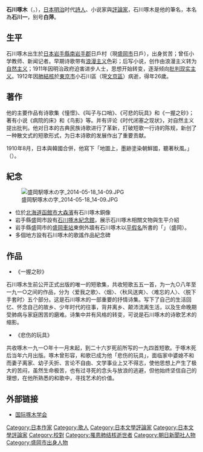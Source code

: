 {{Unreferenced|time=2017-07-05T01:45:32+00:00}}
{{Infobox writer
| name          = 石川啄木
| native_name   = {{lang|ja|石川 啄木}}
| hao           = 白萍
| pseudonym 	= 石川啄木
| kana          = いしかわ たくぼく
| romaji        = Ishikawa Takuboku
| image         = Takuboku Ishikawa.jpg
| image_size    = 175px
| birth_name    = 石川 一
| birth_date    = 1886年2月20日
| birth_place   = {{EOJ}}[[岩手県|岩手県]][[南岩手郡|南岩手郡]]日戸村<br>（現：[[盛岡市|盛岡市]]日戸）
| death_date    = {{死亡年月日と没年齢|1912|4|13|1886|2|20}}
| death_place   = {{EOJ}}[[東京府|東京府]][[東京市|東京市]][[小石川区|小石川区]]
| resting_place = {{JPN}}[[北海道|北海道]][[函館市|函館市]][[立待岬|立待岬]]
| occupation    = [[歌人|歌人]]<br>[[詩人|詩人]]<br>[[評論家|評論家]]
| nationality   = {{EOJ}}
| education     = <!--受けた教育、習得した博士号など-->
| alma_mater    = {{tsl|ja|正則学園高等学校|正則英語学校}}
| period        = 1903年－1912年
| genre         = [[短歌|短歌]]
| subject       = 日常生活、[[孤独感|孤独感]]、[[貧困|貧困]]
| movement      = [[自然主義文学|自然主義文学]]
| religion      = 
}}
'''石川啄木'''（{{jpn|j=石川 啄木|hg=いしかわ たくぼく|rm=Ishikawa Takuboku}}，{{bd|1886年|2月20日|1912年|4月13日|catIdx=Ishikawa Takuboku}}），[[日本|日本]][[明治|明治]]时代[[詩人|詩人]]、小说家與[[評論家|評論家]]，石川啄木是他的筆名，本名為'''石川一'''，别号'''白萍'''。

==生平==
石川啄木出生於[[日本|日本]][[岩手縣|岩手縣]][[南岩手郡|南岩手郡]]日戶村（現[[盛岡市|盛岡市]]日戶），出身贫苦；曾任小学教师、新闻记者。早期诗歌带有[[浪漫主义|浪漫主义]]色彩；后写小说，创作由浪漫主义转为[[自然主义|自然主义]]；1911年因明治政府迫害进步人士，思想开始转变，逐渐倾向[[批判现实主义|批判现实主义]]。1912年因[[肺結核|肺結核]]於[[東京市|東京市]]小石川區（現[[文京區|文京區]]）病逝，得年26歲。

==著作==
他的主要作品有诗歌集《憧憬》、《叫子与口哨》、《可悲的玩具》和《一握之砂》；著有小说《病院的床》和《鸟影》等。并有评论《时代闭塞之现状》，对自然主义提出批判。他对日本的古典民族诗歌进行了革新，打破短歌一行诗的陈规，新创了一种散文式的短歌形式，为日本诗歌的发展作出了重要贡献。

1910年8月，日本與韓國合併，他寫下「地圖上，墨跡塗染朝鮮國，聽著秋風。」（{{lang|ja|地図の上朝鮮国にくろぐろと墨を塗りつつ秋風を聴く}}）。

==紀念==
[[File:盛岡駅啄木の字_2014-05-18_14-09.JPG|right]]
*位於[[北海道|北海道]][[函館市|函館市]][[大森濱|大森濱]]有石川啄木銅像
*岩手縣盛岡市設有[[石川啄木紀念館|石川啄木紀念館]]，展示石川啄木相關文物與生平介紹
*岩手縣盛岡市的[[盛岡車站|盛岡車站]]東側外牆有石川啄木以[[平假名|平假名]]所書的「{{lang|ja|もりおか}}」（盛岡）。
*多個地方設有石川啄木的歌謠作品紀念碑

==作品==
* 《一握之砂》
石川啄木生前公开正式出版的唯一的短歌集，共收短歌五五一首，为一九○八年至一九一○之间的作品，分为〈爱我之歌〉、〈烟〉、〈秋风送爽〉、〈难忘的人〉、〈脱下手套时〉五个部分。这是石川啄木的一部重要的抒情诗集。写下了自己的生活回忆、怀念自己的故乡、少年时代的往事，背井离乡、颠沛流离生活，以及生命晚期受肺病与家庭困苦的磨难。诗集中并有风格的转变，可说是石川啄木的诗歌艺术的缩影。

*《悲伤的玩具》
共收啄木一九一○年十一月末起，到二十六岁死前所写的一九四首短歌。于啄木死后当年六月出版。啄木曾形容，和歌已成为他「悲伤的玩具」，面临家中婆媳不和而妻子离家、幼子夭折、言论不自由、文学事业上又不得志，使他思想上产生了极大的苦闷，虽然生命极苦，也有过寻死的念头与放浪的逃避，但他始终坚信自己的理想，在他所熟悉的和歌中，寻找艺术的价值。

==外部链接==
{{Commons|Category:Takuboku Ishikawa}}
{{Wikiquotelang|ja|石川啄木}}
* [http://takuboku.jp/ 国际啄木学会] {{Wayback|url=http://takuboku.jp/ |date=20210218100841 }}

{{Authority control}}

{{DEFAULTSORT:Ishikawa Takuboku}}
[[Category:日本作家|Category:日本作家]]
[[Category:歌人|Category:歌人]]
[[Category:日本文學評論家|Category:日本文學評論家]]
[[Category:日本文學評論家|Category:日本文學評論家]]
[[Category:校對|Category:校對]]
[[Category:罹患肺结核逝世者|Category:罹患肺结核逝世者]]
[[Category:朝日新聞社人物|Category:朝日新聞社人物]]
[[Category:盛岡市出身人物|Category:盛岡市出身人物]]